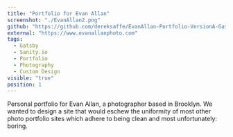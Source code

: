 ```yaml
---
title: "Portfolio for Evan Allan"
screenshot: "./EvanAllan2.png"
github: "https://github.com/dereksaffe/EvanAllan-Portfolio-VersionA-Gatsby"
external: "https://www.evanallanphoto.com"
tags:
  - Gatsby
  - Sanity.io
  - Portfolio
  - Photography
  - Custom Design
visible: "true"
position: 1
---
```


Personal portfolio for Evan Allan, a photographer based in Brooklyn. We wanted to design a site that would eschew the uniformity of most other photo portfolio sites which adhere to being clean and most unfortunately: boring.
